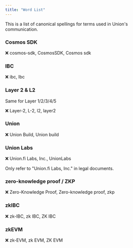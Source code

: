 ```yaml
---
title: "Word List"
---
```


This is a list of canonical spellings for terms used in Union's communication.

### Cosmos SDK

❌ cosmos-sdk, CosmosSDK, Cosmos sdk

### IBC

❌ ibc, Ibc

### Layer 2 & L2

Same for Layer 1/2/3/4/5

❌ Layer-2, L-2, l2, layer2 

### Union

❌ Union Build, Union build 

### Union Labs

❌ Union.fi Labs, Inc., UnionLabs 

Only refer to "Union.fi Labs, Inc." in legal documents.

### zero-knowledge proof / ZKP

❌ Zero-Knowledge Proof, Zero-knowledge proof, zkp

### zkIBC

❌ zk-IBC, zk IBC, ZK IBC

### zkEVM

❌ zk-EVM, zk EVM, ZK EVM
